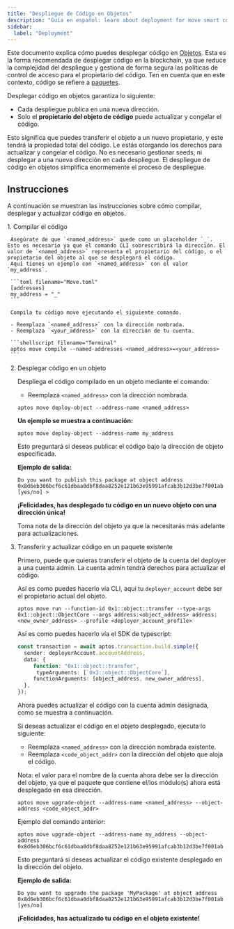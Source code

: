 ```yaml
---
title: "Despliegue de Código en Objetos"
description: "Guía en español: learn about deployment for move smart contract development on aptos blockchain."
sidebar:
  label: "Deployment"
---
```



Este documento explica cómo puedes desplegar código en [Objetos](/build/smart-contracts/objects). Esta es la forma recomendada de desplegar código en la blockchain, ya que reduce la complejidad del despliegue
y gestiona de forma segura las políticas de control de acceso para el propietario del código. Ten en cuenta que en este contexto, código se refiere a [paquetes](/build/smart-contracts/book/packages).

Desplegar código en objetos garantiza lo siguiente:

- Cada despliegue publica en una nueva dirección.
- Solo el **propietario del objeto de código** puede actualizar y congelar el código.

Esto significa que puedes transferir el objeto a un nuevo propietario, y este tendrá la propiedad total del código. Le estás otorgando los derechos para actualizar y congelar el código.
No es necesario gestionar seeds, ni desplegar a una nueva dirección en cada despliegue. El despliegue de código en objetos simplifica enormemente el proceso de despliegue.

## Instrucciones

A continuación se muestran las instrucciones sobre cómo compilar, desplegar y actualizar código en objetos.

<Steps>
  1. Compilar el código

     Asegúrate de que `<named_address>` quede como un placeholder `_`. Esto es necesario ya que el comando CLI sobrescribirá la dirección. El valor de `<named_address>` representa el propietario del código, o el propietario del objeto al que se desplegará el código.
     Aquí tienes un ejemplo con `<named_address>` con el valor `my_address`.

     ```toml filename="Move.toml"
     [addresses]
     my_address = "_"
     ```

     Compila tu código move ejecutando el siguiente comando.

     - Reemplaza `<named_address>` con la dirección nombrada.
     - Reemplaza `<your_address>` con la dirección de tu cuenta.

     ```shellscript filename="Terminal"
     aptos move compile --named-addresses <named_address>=<your_address>
     ```

  2. Desplegar código en un objeto

     Despliega el código compilado en un objeto mediante el comando:

     - Reemplaza `<named_address>` con la dirección nombrada.

     ```shellscript filename="Terminal"
     aptos move deploy-object --address-name <named_address>
     ```

     **Un ejemplo se muestra a continuación:**

     ```shellscript filename="Terminal"
     aptos move deploy-object --address-name my_address
     ```

     Esto preguntará si deseas publicar el código bajo la dirección de objeto especificada.

     **Ejemplo de salida:**

     ```shellscript filename="Terminal"
     Do you want to publish this package at object address 0x8d6eb306bcf6c61dbaa0dbf8daa8252e121b63e95991afcab3b12d3be7f001ab [yes/no] >
     ```

     **¡Felicidades, has desplegado tu código en un nuevo objeto con una dirección única!**

     Toma nota de la dirección del objeto ya que la necesitarás más adelante para actualizaciones.

  3. Transferir y actualizar código en un paquete existente

     Primero, puede que quieras transferir el objeto de la cuenta del deployer a una cuenta admin. La cuenta admin tendrá derechos para actualizar el código.

     Así es como puedes hacerlo vía CLI, aquí tu `deployer_account` debe ser el propietario actual del objeto.

     ```shellscript
     aptos move run --function-id 0x1::object::transfer --type-args 0x1::object::ObjectCore --args address:<object_address> address:<new_owner_address> --profile <deployer_account_profile>
     ```

     Así es como puedes hacerlo vía el SDK de typescript:

     ```typescript
     const transaction = await aptos.transaction.build.simple({
       sender: deployerAccount.accountAddress,
       data: {
      	  function: "0x1::object::transfer",
           typeArguments: [`0x1::object::ObjectCore`],
      	  functionArguments: [object_address, new_owner_address],
       },
     });
     ```

     Ahora puedes actualizar el código con la cuenta admin designada, como se muestra a continuación.

     Si deseas actualizar el código en el objeto desplegado, ejecuta lo siguiente:

     - Reemplaza `<named_address>` con la dirección nombrada existente.
     - Reemplaza `<code_object_addr>` con la dirección del objeto que aloja el código.

     Nota: el valor para el nombre de la cuenta ahora debe ser la dirección del objeto, ya que el paquete que contiene el/los módulo(s) ahora está desplegado en esa dirección.

     ```shellscript filename="Terminal"
     aptos move upgrade-object --address-name <named_address> --object-address <code_object_addr>
     ```

     Ejemplo del comando anterior:

     ```shellscript filename="Terminal"
     aptos move upgrade-object --address-name my_address --object-address 0x8d6eb306bcf6c61dbaa0dbf8daa8252e121b63e95991afcab3b12d3be7f001ab
     ```

     Esto preguntará si deseas actualizar el código existente desplegado en la dirección del objeto.

     **Ejemplo de salida:**

     ```shellscript filename="Terminal"
     Do you want to upgrade the package 'MyPackage' at object address 0x8d6eb306bcf6c61dbaa0dbf8daa8252e121b63e95991afcab3b12d3be7f001ab [yes/no]
     ```

     **¡Felicidades, has actualizado tu código en el objeto existente!**
</Steps>
